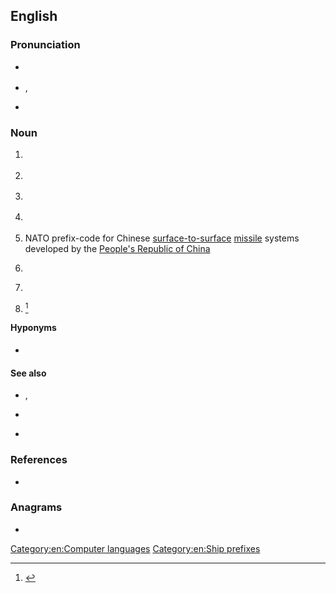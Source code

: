 ==English==

===Pronunciation===
* {{a|RP}} {{IPA|en|/siː ɛs ˈɛs/}}
* {{a|GA}} {{enPR|sē' ĕs' ĕsʹ}}, {{IPA|en|/ˌsi ˌɛs ˈɛs/}}
* {{rhymes|en|ɛs}}

===Noun===
{{en-noun|?}}

# {{lb|en|aviation|travel}} {{initialism of|en|{{l|en|change|Change}} {{l|en|segment|Segment}} {{l|en|status|Status}}}} {{gloss|a GDS code used on older types of airline keyboards}}
# {{lb|en|historical|nautical|military}} {{initialism of|en|{{l|en|Confederate States}} {{l|en|ship|Ship}}}} {{gloss|The designation for a commissioned warship operated by the {{l|en|Confederate States}} {{l|en|navy|Navy}}}}
# {{lb|en|media|DVD}} {{initialism of|en|{{l|en|content|Content}} {{l|en|scramble|Scramble}} {{l|en|system|System}}}}
# {{lb|en|medicine}} {{initialism of|en|{{l|en|Churg-Strauss syndrome}}}}
# {{lb|en|military|rocketry}} NATO prefix-code for Chinese [[surface-to-surface]] [[missile]] systems developed by the [[People's Republic of China]]
# {{lb|en|nautical}} {{initialism of|en|{{l|en|Canadian}} {{l|en|survey|Survey}} {{l|en|ship|Ship}}}} {{gloss|The designation for a survey ship operated by the Canadian Hydrographic Service}}
# {{lb|en|Web design}} {{initialism of|en|{{l|en|cascading|Cascading}} {{l|en|style sheet|Style Sheets}}}}
# {{lb|en|sports}} {{initialism of|en|{{l|en|critical|Critical}} {{l|en|swim|Swim}} {{l|en|speed|Speed}}}}<ref>{{cite-book|first1=R. J.|last1=Shephard|first2=P.-O.|last2=Astrand|title=The Encyclopaedia of Sports Medicine: An IOC Medical Commission Publication, Endurance in Sport|publisher=John Wiley & Sons|date=2008-04-30|isbn=9780470694824|quote=During recent years a variety of non-invasive tests have been suggested. One of the most interesting is the method of critical swim speed (CSS), described by Wakayoshi et al. (1992)}}</ref>

====Hyponyms====
* {{sense|Web design}} {{l|en|OOCSS}}

====See also====
* {{sense|Canada}} {{l|en|HMCS}}, {{l|en|CCGS}}
* {{sense|Confederate States of America}} {{l|en|USS}}
* {{sense|NATO}} {{l|en|SS}}

===References===
<references/>
* {{pedia|CSS|dab=CSS (disambiguation)|lang=en}}

===Anagrams===
* {{anagrams|en|a=css|SCS|SSC}}

[[Category:en:Computer languages]]
[[Category:en:Ship prefixes]]